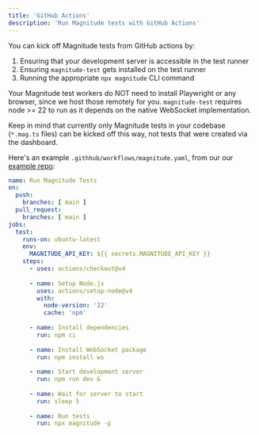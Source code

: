 ```yaml
---
title: 'GitHub Actions'
description: 'Run Magnitude tests with GitHub Actions'
---
```


You can kick off Magnitude tests from GitHub actions by:
1. Ensuring that your development server is accessible in the test runner
2. Ensuring `magnitude-test` gets installed on the test runner
3. Running the appropriate `npx magnitude` CLI command


<Info>Your Magnitude test workers do NOT need to install Playwright or any browser, since we host those remotely for you.</Info>
<Warning>`magnitude-test` requires node >= 22 to run as it depends on the native WebSocket implementation.</Warning>


Keep in mind that currently only Magnitude tests in your codebase (`*.mag.ts` files) can be kicked off this way, not tests that were created via the dashboard.

Here's an example `.githhub/workflows/magnitude.yaml`, from our our [example repo](https://github.com/magnitudedev/magnitude-demo-repo/blob/main/.github/workflows/magnitude.yaml):
```yaml
name: Run Magnitude Tests
on:
  push:
    branches: [ main ]
  pull_request:
    branches: [ main ]
jobs:
  test:
    runs-on: ubuntu-latest
    env:
      MAGNITUDE_API_KEY: ${{ secrets.MAGNITUDE_API_KEY }}
    steps:
      - uses: actions/checkout@v4
      
      - name: Setup Node.js
        uses: actions/setup-node@v4
        with:
          node-version: '22'
          cache: 'npm'
          
      - name: Install dependencies
        run: npm ci
        
      - name: Install WebSocket package
        run: npm install ws
        
      - name: Start development server
        run: npm run dev &
        
      - name: Wait for server to start
        run: sleep 5
        
      - name: Run tests
        run: npx magnitude -p
```
